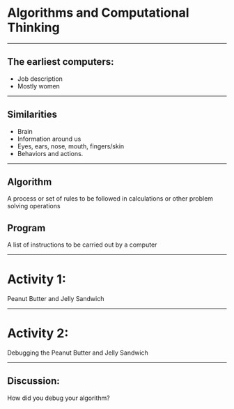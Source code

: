 
# Algorithms and Computational Thinking

---

## The earliest computers:

- Job description
- Mostly women

---

## Similarities

- Brain
- Information around us
- Eyes, ears, nose, mouth, fingers/skin
- Behaviors and actions.

<!-- Women as computers at the NACA High Speed Flight Station -->

---

## Algorithm

A process or set of rules to be followed in calculations or 
other problem solving operations

## Program
A list of instructions to be carried out by a computer

---

# Activity 1:

Peanut Butter and Jelly Sandwich

---

# Activity 2:

Debugging the Peanut Butter and Jelly Sandwich

---

## Discussion:

How did you debug your algorithm?
